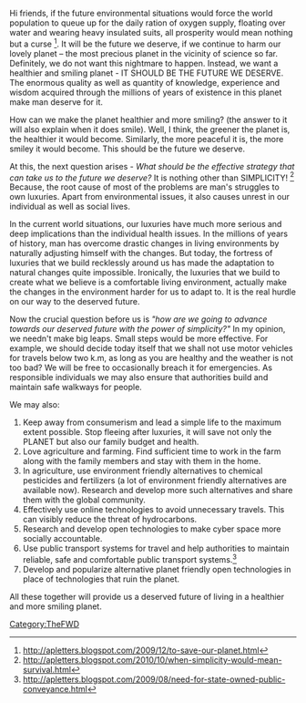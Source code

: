 {{TheFWD header}}{{DISPLAYTITLE:39. A Healthy and Smiling Planet - Anil Prasad}}
Hi friends, if the future environmental situations would force the world population to queue up for the daily ration of oxygen supply, floating over water and wearing heavy insulated suits, all prosperity would mean nothing but a curse <ref>http://apletters.blogspot.com/2009/12/to-save-our-planet.html</ref>. It will be the future we deserve, if we continue to harm our lovely planet – the most precious planet in the vicinity of science so far. Definitely, we do not want this nightmare to happen. Instead, we want a healthier and smiling planet - IT SHOULD BE THE FUTURE WE DESERVE. The enormous quality as well as quantity of knowledge, experience and wisdom acquired through the millions of years of existence in this planet make man deserve for it.

How can we make the planet healthier and more smiling? (the answer to it will also explain when it does smile). Well, I think, the greener the planet is, the healthier it would become.  Similarly, the more peaceful it is, the more smiley it would become. This should be the future we deserve.

At this, the next question arises - ''What should be the effective strategy that can take us to the future we deserve?'' It is nothing other than SIMPLICITY! <ref>http://apletters.blogspot.com/2010/10/when-simplicity-would-mean-survival.html</ref> Because, the root cause of most of the problems are man's struggles to own luxuries. Apart from environmental issues, it also causes unrest in our individual as well as social lives.

In the current world situations, our luxuries have much more serious and deep implications than the individual health issues. In the millions of years of history, man has overcome drastic changes in living environments by naturally adjusting himself with the changes. But today, the fortress of luxuries that we build recklessly around us has made the adaptation to natural changes quite impossible. Ironically, the luxuries that we build to create what we believe is a comfortable living environment, actually make the changes in the environment harder for us to adapt to. It is the real hurdle on our way to the deserved future.

Now the crucial question before us is ''"how are we  going to advance towards our deserved future with the power of simplicity?"'' In my opinion, we needn't make big leaps. Small steps would be more effective. For example, we should decide today itself that we shall not use motor vehicles for travels below two k.m, as long as you are healthy and the weather is not too bad? We will be free to occasionally breach it for emergencies. As responsible individuals we may also ensure that authorities build and maintain safe walkways for people.

We may also:

# Keep away from consumerism and lead a simple life to the maximum extent possible. Stop fleeing after luxuries, it will save not only the PLANET but also our family budget and health.
# Love agriculture and farming. Find sufficient time to work in the farm along with the family members and stay with them in the home.
# In agriculture, use environment friendly alternatives to chemical pesticides and fertilizers (a lot of environment friendly alternatives are available now). Research and develop more such alternatives and share them with the global community.
# Effectively use online technologies to avoid unnecessary travels. This can visibly reduce the threat of hydrocarbons.
# Research and develop open technologies to make cyber space more socially accountable.
# Use public transport systems for travel and help authorities to maintain reliable, safe and comfortable public transport systems.<ref>http://apletters.blogspot.com/2009/08/need-for-state-owned-public-conveyance.html</ref>
# Develop and popularize alternative planet friendly open technologies in place of technologies that ruin the planet.

All these together will provide us a deserved future of living in a healthier and more smiling planet.

{{TheFWD references}}

[[Category:TheFWD]]